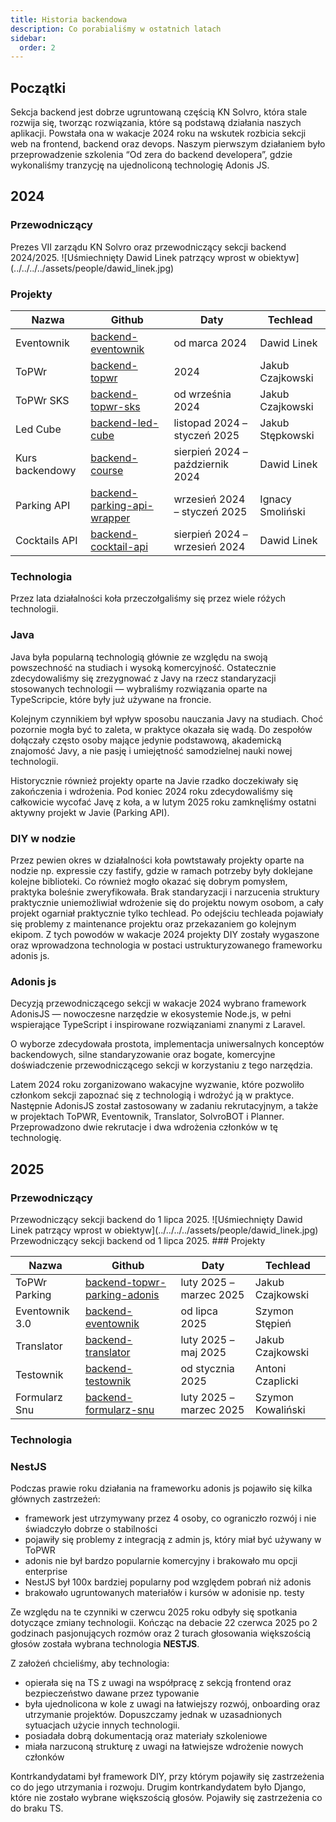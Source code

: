 ```yaml
---
title: Historia backendowa
description: Co porabialiśmy w ostatnich latach
sidebar:
  order: 2
---
```




## Początki

Sekcja backend jest dobrze ugruntowaną częścią KN Solvro, która stale rozwija się, tworząc rozwiązania, które są podstawą działania naszych aplikacji. Powstała ona w wakacje 2024 roku na wskutek rozbicia sekcji web na frontend, backend oraz devops. Naszym pierwszym działaniem było przeprowadzenie szkolenia “Od zera do backend developera”, gdzie wykonaliśmy tranzycję na ujednoliconą technologię Adonis JS.

## 2024

### Przewodniczący

<CardGrid>
  <Card title="Dawid Linek">
    Prezes VII zarządu KN Solvro oraz przewodniczący sekcji backend 2024/2025.
  </Card>
  ![Uśmiechnięty Dawid Linek patrzący wprost w
  obiektyw](../../../../assets/people/dawid_linek.jpg)
</CardGrid>

### Projekty

| Nazwa           | Github                                                                               | Daty                             | Techlead         |
| --------------- | ------------------------------------------------------------------------------------ | -------------------------------- | ---------------- |
| Eventownik      | [backend-eventownik](https://github.com/Solvro/backend-eventownik)                   | od marca 2024                    | Dawid Linek      |
| ToPWr           | [backend-topwr](https://github.com/Solvro/backend-topwr)                             | 2024                             | Jakub Czajkowski |
| ToPWr SKS       | [backend-topwr-sks](https://github.com/Solvro/backend-topwr-sks)                     | od września 2024                 | Jakub Czajkowski |
| Led Cube        | [backend-led-cube](https://github.com/Solvro/backend-led-cube)                       | listopad 2024 – styczeń 2025     | Jakub Stępkowski |
| Kurs backendowy | [backend-course](https://github.com/Solvro/backend-course)                           | sierpień 2024 – październik 2024 | Dawid Linek      |
| Parking API     | [backend-parking-api-wrapper](https://github.com/Solvro/backend-parking-api-wrapper) | wrzesień 2024 – styczeń 2025     | Ignacy Smoliński |
| Cocktails API   | [backend-cocktail-api](https://github.com/Solvro/backend-cocktail-api)               | sierpień 2024 – wrzesień 2024    | Dawid Linek      |

### Technologia

Przez lata działalności koła przeczołgaliśmy się przez wiele różych technologii.

### Java

Java była popularną technologią głównie ze względu na swoją powszechność na studiach i wysoką komercyjność. Ostatecznie zdecydowaliśmy się zrezygnować z Javy na rzecz standaryzacji stosowanych technologii — wybraliśmy rozwiązania oparte na TypeScripcie, które były już używane na froncie.

Kolejnym czynnikiem był wpływ sposobu nauczania Javy na studiach. Choć pozornie mogła być to zaleta, w praktyce okazała się wadą. Do zespołów dołączały często osoby mające jedynie podstawową, akademicką znajomość Javy, a nie pasję i umiejętność samodzielnej nauki nowej technologii.

Historycznie również projekty oparte na Javie rzadko doczekiwały się zakończenia i wdrożenia. Pod koniec 2024 roku zdecydowaliśmy się całkowicie wycofać Javę z koła, a w lutym 2025 roku zamknęliśmy ostatni aktywny projekt w Javie (Parking API).

### DIY w nodzie

Przez pewien okres w działalności koła powtstawały projekty oparte na nodzie np. expressie czy fastify, gdzie w ramach potrzeby były doklejane kolejne biblioteki. Co również mogło okazać się dobrym pomysłem, praktyka boleśnie zweryfikowała. Brak standaryzacji i narzucenia struktury praktycznie uniemożliwiał wdrożenie się do projektu nowym osobom, a cały projekt ogarniał praktycznie tylko techlead. Po odejściu techleada pojawiały się problemy z maintenance projektu oraz przekazaniem go kolejnym ekipom. Z tych powodów w wakacje 2024 projekty DIY zostały wygaszone oraz wprowadzona technologia w postaci ustrukturyzowanego frameworku adonis js.

### Adonis js

Decyzją przewodniczącego sekcji w wakacje 2024 wybrano framework AdonisJS — nowoczesne narzędzie w ekosystemie Node.js, w pełni wspierające TypeScript i inspirowane rozwiązaniami znanymi z Laravel.

O wyborze zdecydowała prostota, implementacja uniwersalnych konceptów backendowych, silne standaryzowanie oraz bogate, komercyjne doświadczenie przewodniczącego sekcji w korzystaniu z tego narzędzia.

Latem 2024 roku zorganizowano wakacyjne wyzwanie, które pozwoliło członkom sekcji zapoznać się z technologią i wdrożyć ją w praktyce. Następnie AdonisJS został zastosowany w zadaniu rekrutacyjnym, a także w projektach ToPWR, Eventownik, Translator, SolvroBOT i Planner. Przeprowadzono dwie rekrutacje i dwa wdrożenia członków w tę technologię.

## 2025

### Przewodniczący

<CardGrid>
  <Card title="Dawid Linek">
    Przewodniczący sekcji backend do 1 lipca 2025.
  </Card>
  ![Uśmiechnięty Dawid Linek patrzący wprost w
  obiektyw](../../../../assets/people/dawid_linek.jpg)
</CardGrid>
<CardGrid>
  <Card title="Szymon Stępień">
    Przewodniczący sekcji backend od 1 lipca 2025.
  </Card>
</CardGrid>
### Projekty

| Nazwa          | Github                                                                                 | Daty                    | Techlead          |
| -------------- | -------------------------------------------------------------------------------------- | ----------------------- | ----------------- |
| ToPWr Parking  | [backend-topwr-parking-adonis](https://github.com/Solvro/backend-topwr-parking-adonis) | luty 2025 – marzec 2025 | Jakub Czajkowski  |
| Eventownik 3.0 | [backend-eventownik](https://github.com/Solvro/backend-eventownik)                     | od lipca 2025           | Szymon Stępień    |
| Translator     | [backend-translator](https://github.com/Solvro/backend-translator)                     | luty 2025 – maj 2025    | Jakub Czajkowski  |
| Testownik      | [backend-testownik](https://github.com/Solvro/backend-testownik)                       | od stycznia 2025        | Antoni Czaplicki  |
| Formularz Snu  | [backend-formularz-snu](https://github.com/Solvro/backend-formularz-snu)               | luty 2025 – marzec 2025 | Szymon Kowaliński |

### Technologia

### NestJS

Podczas prawie roku działania na frameworku adonis js pojawiło się kilka głównych zastrzeżeń:

- framework jest utrzymywany przez 4 osoby, co ograniczło rozwój i nie świadczyło dobrze o stabilności
- pojawiły się problemy z integracją z admin js, który miał być używany w ToPWR
- adonis nie był bardzo popularnie komercyjny i brakowało mu opcji enterprise
- NestJS był 100x bardziej popularny pod względem pobrań niż adonis
- brakowało ugruntowanych materiałów i kursów w adonisie np. testy

Ze względu na te czynniki w czerwcu 2025 roku odbyły się spotkania dotyczące zmiany technologii. Kończąc na debacie 22 czerwca 2025 po 2 godzinach pasjonujących rozmów oraz 2 turach głosowania większością głosów została wybrana technologia **NESTJS**.

Z założeń chcieliśmy, aby technologia:

- opierała się na TS z uwagi na współpracę z sekcją frontend oraz bezpieczeństwo dawane przez typowanie
- była ujednolicona w kole z uwagi na łatwiejszy rozwój, onboarding oraz utrzymanie projektów. Dopuszczamy jednak w uzasadnionych sytuacjach użycie innych technologii.
- posiadała dobrą dokumentacją oraz materiały szkoleniowe
- miała narzuconą strukturę z uwagi na łatwiejsze wdrożenie nowych członków

Kontrkandydatami był framework DIY, przy którym pojawiły się zastrzeżenia co do jego utrzymania i rozwoju. Drugim kontrkandydatem było Django, które nie zostało wybrane większością głosów. Pojawiły się zastrzeżenia co do braku TS.
